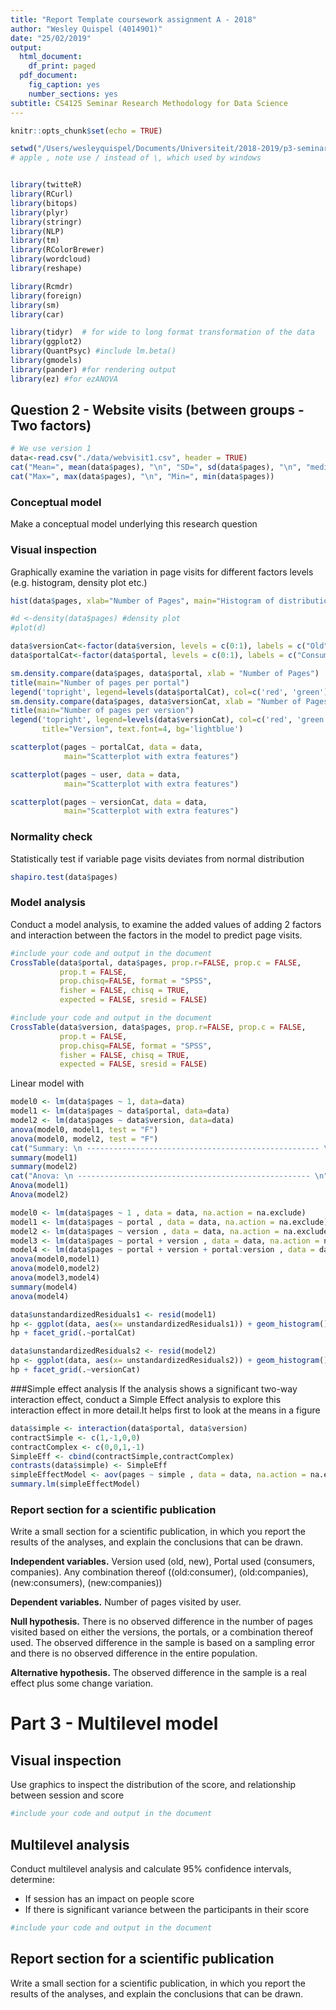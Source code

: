 ```yaml
---
title: "Report Template coursework assignment A - 2018"
author: "Wesley Quispel (4014901)"
date: "25/02/2019"
output:
  html_document:
    df_print: paged
  pdf_document:
    fig_caption: yes
    number_sections: yes
subtitle: CS4125 Seminar Research Methodology for Data Science
---
```


```r
knitr::opts_chunk$set(echo = TRUE)
```

```r
setwd("/Users/wesleyquispel/Documents/Universiteit/2018-2019/p3-seminar") 
# apple , note use / instead of \, which used by windows


library(twitteR)
library(RCurl)
library(bitops)
library(plyr)
library(stringr)
library(NLP)
library(tm)
library(RColorBrewer)
library(wordcloud)
library(reshape)

library(Rcmdr)
library(foreign)
library(sm)
library(car)

library(tidyr)  # for wide to long format transformation of the data
library(ggplot2)
library(QuantPsyc) #include lm.beta()
library(gmodels)
library(pander) #for rendering output
library(ez) #for ezANOVA
```

## Question 2 - Website visits (between groups - Two factors)
```r
# We use version 1
data<-read.csv("./data/webvisit1.csv", header = TRUE)
cat("Mean=", mean(data$pages), "\n", "SD=", sd(data$pages), "\n", "median=", median(data$pages), "\n")
cat("Max=", max(data$pages), "\n", "Min=", min(data$pages))
```

### Conceptual model
Make a conceptual model underlying this research question

### Visual inspection
Graphically examine the variation in page visits for different factors levels (e.g. histogram, density plot etc.) 


```r
hist(data$pages, xlab="Number of Pages", main="Histogram of distribution page visits")

#d <-density(data$pages) #density plot
#plot(d)
```
```r
data$versionCat<-factor(data$version, levels = c(0:1), labels = c("Old","New"))
data$portalCat<-factor(data$portal, levels = c(0:1), labels = c("Consumers","Companies"))

sm.density.compare(data$pages, data$portal, xlab = "Number of Pages") 
title(main="Number of pages per portal")
legend('topright', legend=levels(data$portalCat), col=c('red', 'green'), lty=1:2, cex=0.8,             title="Portal", text.font=4, bg='lightblue')
sm.density.compare(data$pages, data$versionCat, xlab = "Number of Pages") 
title(main="Number of pages per version")
legend('topright', legend=levels(data$versionCat), col=c('red', 'green'), lty=1:2, cex=0.8,
       title="Version", text.font=4, bg='lightblue')
```

```r
scatterplot(pages ~ portalCat, data = data, 
            main="Scatterplot with extra features") 

scatterplot(pages ~ user, data = data, 
            main="Scatterplot with extra features") 

scatterplot(pages ~ versionCat, data = data, 
            main="Scatterplot with extra features") 
```

### Normality check
Statistically test if variable page visits deviates from normal distribution


```r
shapiro.test(data$pages)
```

### Model analysis
Conduct a model analysis, to examine the added values of adding 2 factors and interaction between the factors in the model to predict page visits.


```r
#include your code and output in the document
CrossTable(data$portal, data$pages, prop.r=FALSE, prop.c = FALSE, 
           prop.t = FALSE, 
           prop.chisq=FALSE, format = "SPSS",  
           fisher = FALSE, chisq = TRUE, 
           expected = FALSE, sresid = FALSE)
```
```r
#include your code and output in the document
CrossTable(data$version, data$pages, prop.r=FALSE, prop.c = FALSE, 
           prop.t = FALSE, 
           prop.chisq=FALSE, format = "SPSS",  
           fisher = FALSE, chisq = TRUE, 
           expected = FALSE, sresid = FALSE)
```

Linear model with
```r
model0 <- lm(data$pages ~ 1, data=data)
model1 <- lm(data$pages ~ data$portal, data=data)
model2 <- lm(data$pages ~ data$version, data=data)
anova(model0, model1, test = "F")
anova(model0, model2, test = "F")
cat("Summary: \n ---------------------------------------------------- \n")
summary(model1)
summary(model2)
cat("Anova: \n ---------------------------------------------------- \n")
Anova(model1)
Anova(model2)
```
```r
model0 <- lm(data$pages ~ 1 , data = data, na.action = na.exclude)
model1 <- lm(data$pages ~ portal , data = data, na.action = na.exclude)
model2 <- lm(data$pages ~ version , data = data, na.action = na.exclude)
model3 <- lm(data$pages ~ portal + version , data = data, na.action = na.exclude)
model4 <- lm(data$pages ~ portal + version + portal:version , data = data, na.action = na.exclude)
anova(model0,model1) 
anova(model0,model2) 
anova(model3,model4) 
summary(model4) 
anova(model4)
```

```r
data$unstandardizedResiduals1 <- resid(model1)
hp <- ggplot(data, aes(x= unstandardizedResiduals1)) + geom_histogram() + labs(title="distribution residuals") 
hp + facet_grid(.~portalCat)
```
```r
data$unstandardizedResiduals2 <- resid(model2)
hp <- ggplot(data, aes(x= unstandardizedResiduals2)) + geom_histogram() + labs(title="distribution residuals") 
hp + facet_grid(.~versionCat)
```

###Simple effect analysis
If the analysis shows a significant two-way interaction effect, conduct a Simple Effect analysis to explore this interaction effect in more detail.It helps first to look at the means in a figure


```r
data$simple <- interaction(data$portal, data$version)
contractSimple <- c(1,-1,0,0)
contractComplex <- c(0,0,1,-1)
SimpleEff <- cbind(contractSimple,contractComplex)
contrasts(data$simple) <- SimpleEff
simpleEffectModel <- aov(pages ~ simple , data = data, na.action = na.exclude) 
summary.lm(simpleEffectModel)
```


### Report section for a scientific publication
Write a small section for a scientific publication, in which you report the results of the analyses, and explain the conclusions that can be drawn.

**Independent variables.** Version used (old, new), Portal used (consumers, companies). Any combination thereof ((old:consumer), (old:companies), (new:consumers), (new:companies))

**Dependent variables.** Number of pages visited by user.

**Null hypothesis.** There is no observed difference in the number of pages visited based on either the versions, the portals, or a combination thereof used. The observed difference in the sample is based on a sampling error and there is no observed difference in the entire population.

**Alternative hypothesis.** The observed difference in the sample is a real effect plus some change variation.


# Part 3 - Multilevel model

## Visual inspection
Use graphics to inspect the distribution of the score, and relationship between session and score


```r
#include your code and output in the document
```

## Multilevel analysis
Conduct multilevel analysis and calculate 95% confidence intervals, determine:

* If session has an impact on people score
* If there is significant variance between the participants in their score


```r
#include your code and output in the document
```

## Report section for a scientific publication
Write a small section for a scientific publication, in which you report the results of the analyses, and explain the conclusions that can be drawn.

